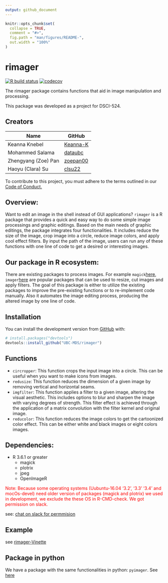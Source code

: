```yaml
---
output: github_document
---
```


<!-- README.md is generated from README.Rmd. Please edit that file -->

```r
knitr::opts_chunk$set(
  collapse = TRUE,
  comment = "#>",
  fig.path = "man/figures/README-",
  out.width = "100%"
)
```

# rimager

<!-- badges: start -->
[![R build status](https://github.com/UBC-MDS/rimager/workflows/R-CMD-check/badge.svg)](https://github.com/UBC-MDS/rimager/actions)
[![codecov](https://codecov.io/gh/UBC-MDS/rimager/branch/master/graph/badge.svg)](https://codecov.io/gh/UBC-MDS/rimager)
<!-- badges: end -->

The rimager package contains functions that aid in image manipulation and processing.

This package was developed as a project for DSCI-524.

## Creators

| Name | GitHub |
|---|---|
| Keanna Knebel| [Keanna-K](https://github.com/Keanna-K) |
| Mohammed Salama | [dataubc](https://github.com/dataubc) |
| Zhengyang (Zoe) Pan | [zoepan00](https://github.com/zoepan00) |
| Haoyu (Clara) Su | [clsu22](https://github.com/clsu22) |

To contribute to this project, you must adhere to the terms outlined in our [Code of Conduct.](https://github.com/UBC-MDS/rimager/blob/master/CONDUCT.md)

## Overview:

Want to edit an image in the shell instead of GUI applications? `rimager` is a R package that provides a quick and easy way to do some simple image processings and graphic editings. Based on the main needs of graphic editings, the package integrates four functionalities. It includes reduce the size of the image, crop image into a circle, reduce image colors, and apply cool effect filters. By input the path of the image, users can run any of these functions with one line of code to get a desired or interesting images.

## Our package in R ecosystem:

There are existing packages to process images. For example `magick`[here](https://cran.r-project.org/web/packages/magick/vignettes/intro.html), `imager`[here](https://dahtah.github.io/imager/imager.html) are popular packages that can be used to resize, cut images and apply filters. The goal of this package is either to utilize the existing packages to improve the pre-existing functions or to re-implement code manually. Also it automates the image editing process, producing the altered image by one line of code.

## Installation

You can install the development version from [GitHub](https://github.com/) with:

``` r
# install.packages("devtools")
devtools::install_github("UBC-MDS/rimager")
```


## Functions 

- `circropper`: This function crops the input image into a circle. This can be useful when you want to make icons from images. 
- `redusize`: This function reduces the dimension of a given image by removing vertical and horizontal seams.
- `imgfilter`: This function applies a filter to a given image, altering the visual aesthetic. This includes options to blur and sharpen the image with varying degrees of strength. This filter effect is achieved through the application of a matrix convolution with the filter kernel and original image. 
- `reducolor`: This function reduces the image colors to get the cartoonized color effect. This can be either white and black images or eight colors images.  

## Dependencies:

  - R 3.6.1 or greater
    - magick
    - plotrix
    - jpeg
    - OpenImageR
    
<span style="color:red"> Note: Because some operating systems (Uubuntu-16.04 '3.2', '3.3' '3.4' and mocOs-devel) need older version of packages (magick and plotrix) we used in development, we exclude the these OS in R-CMD-check. We got permission on slack.</span>

see: [chat on slack for permmision](https://ubc-mds.slack.com/archives/C24GEK3PV/p1584161232445700?thread_ts=1584159682.445100&cid=C24GEK3PV)

## Example

see [rimager-Vinette](https://ubc-mds.github.io/rimager/articles/rimager-vignette.html)  

## Package in python

We have a package with the same functionalities in python: `pyimager`. See [here](https://github.com/UBC-MDS/pyimager)  
